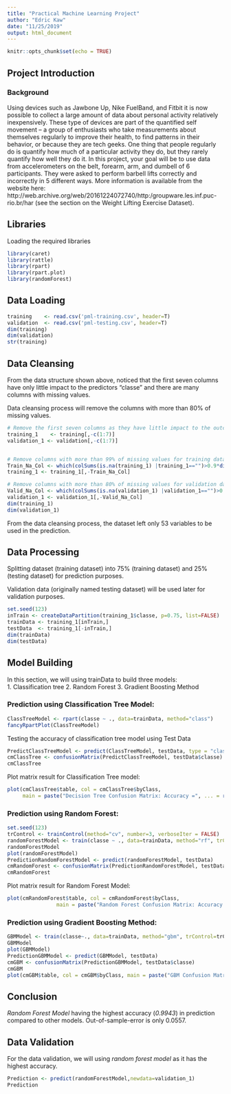 ---
title: "Practical Machine Learning Project"
author: "Edric Kaw"
date: "11/25/2019"
output: html_document
---

```{r setup, include=FALSE}
knitr::opts_chunk$set(echo = TRUE)
```



## Project Introduction

### Background

Using devices such as Jawbone Up, Nike FuelBand, and Fitbit it is now possible to collect a large amount of data about personal activity relatively inexpensively. These type of devices are part of the quantified self movement – a group of enthusiasts who take measurements about themselves regularly to improve their health, to find patterns in their behavior, or because they are tech geeks. One thing that people regularly do is quantify how much of a particular activity they do, but they rarely quantify how well they do it. In this project, your goal will be to use data from accelerometers on the belt, forearm, arm, and dumbell of 6 participants. They were asked to perform barbell lifts correctly and incorrectly in 5 different ways. More information is available from the website here: http://web.archive.org/web/20161224072740/http:/groupware.les.inf.puc-rio.br/har (see the section on the Weight Lifting Exercise Dataset).

## Libraries

Loading the required libraries

```{r library}
library(caret)
library(rattle)
library(rpart)
library(rpart.plot)
library(randomForest)
```

## Data Loading

```{r data_load}
training    <- read.csv('pml-training.csv', header=T)
validation  <- read.csv('pml-testing.csv', header=T)
dim(training)
dim(validation)
str(training)
```

## Data Cleansing

From the data structure shown above, noticed that the first seven columns have only little impact to the predictors "classe" and there are many columns with missing values.

Data cleansing process will remove the columns with more than 80% of missing values.

```{r data_clean}
# Remove the first seven columns as they have little impact to the outcome classes
training_1    <- training[,-c(1:7)]
validation_1 <- validation[,-c(1:7)]


# Remove columns with more than 99% of missing values for training dataset
Train_Na_Col <- which(colSums(is.na(training_1) |training_1=="")>0.9*dim(training_1)[1]) 
training_1 <- training_1[,-Train_Na_Col]

# Remove columns with more than 80% of missing values for validation dataset
Valid_Na_Col <- which(colSums(is.na(validation_1) |validation_1=="")>0.9*dim(validation_1)[1]) 
validation_1 <- validation_1[,-Valid_Na_Col]
dim(training_1)
dim(validation_1)

```

From the data cleansing process, the dataset left only 53 variables to be used in the prediction.

## Data Processing

Splitting dataset (training dataset) into 75% (training dataset) and 25% (testing dataset) for prediction purposes.

Validation data (originally named testing dataset) will be used later for validation purposes.

```{r data_processing}
set.seed(123)
inTrain <- createDataPartition(training_1$classe, p=0.75, list=FALSE)
trainData <- training_1[inTrain,]
testData  <- training_1[-inTrain,]
dim(trainData)
dim(testData)
```

## Model Building

In this section, we will using trainData to build three models:  
1. Classification tree 
2. Random Forest
3. Gradient Boosting Method

### Prediction using Classification Tree Model:

```{r Classification_Tree_Train}
ClassTreeModel <- rpart(classe ~ ., data=trainData, method="class")
fancyRpartPlot(ClassTreeModel)
```

Testing the accuracy of classification tree model using Test Data

```{r Classification_Tree_Test}
PredictClassTreeModel <- predict(ClassTreeModel, testData, type = "class")
cmClassTree <- confusionMatrix(PredictClassTreeModel, testData$classe)
cmClassTree
```

Plot matrix result for Classification Tree model:

```{r CT_Matrix}
plot(cmClassTree$table, col = cmClassTree$byClass,
     main = paste("Decision Tree Confusion Matrix: Accuracy =", ... = round(cmClassTree$overall['Accuracy'], 4)))
```

### Prediction using Random Forest:

```{r Random_Forest_Train}
set.seed(123)
trControl <- trainControl(method="cv", number=3, verboseIter = FALSE)
randomForestModel <- train(classe ~ ., data=trainData, method="rf", trControl = trControl, verbose=FALSE)
randomForestModel
plot(randomForestModel)
PredictionRandomForestModel <- predict(randomForestModel, testData)
cmRandomForest <- confusionMatrix(PredictionRandomForestModel, testData$classe)
cmRandomForest
```

Plot matrix result for Random Forest Model:

```{r RF_Matrix}
plot(cmRandomForest$table, col = cmRandomForest$byClass,
                main = paste("Random Forest Confusion Matrix: Accuracy =", round(cmRandomForest$overall['Accuracy'],4)))
```


### Prediction using Gradient Boosting Method:

```{r gbm}
GBMModel <- train(classe~., data=trainData, method="gbm", trControl=trControl, verbose=FALSE)
GBMModel
plot(GBMModel)
PredictionGBMModel <- predict(GBMModel, testData)
cmGBM <- confusionMatrix(PredictionGBMModel, testData$classe)
cmGBM
plot(cmGBM$table, col = cmGBM$byClass, main = paste("GBM Confusion Matrix: Accuracy =", round(cmGBM$overall['Accuracy'], 4)))
```

## Conclusion

*Random Forest Model* having the highest accuracy (*0.9943*) in prediction compared to other models.
Out-of-sample-error is only 0.0557.

## Data Validation

For the data validation, we will using *random forest model* as it has the highest accuracy.


```{r data_validation}
Prediction <- predict(randomForestModel,newdata=validation_1)
Prediction
```

